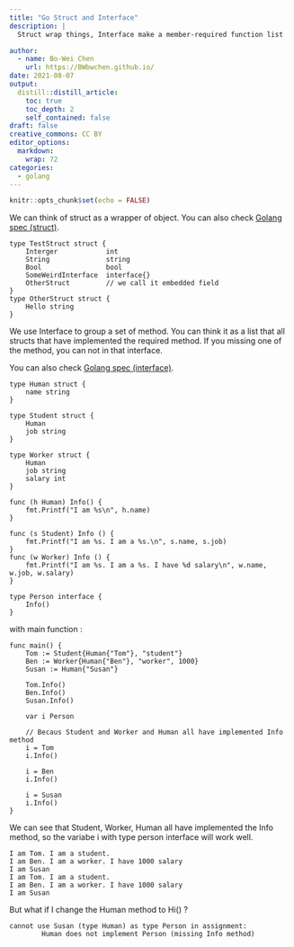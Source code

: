 ```yaml
---
title: "Go Struct and Interface"
description: |
  Struct wrap things, Interface make a member-required function list

author:
  - name: Bo-Wei Chen
    url: https://BWbwchen.github.io/
date: 2021-08-07
output:
  distill::distill_article:
    toc: true
    toc_depth: 2
    self_contained: false
draft: false
creative_commons: CC BY
editor_options: 
  markdown: 
    wrap: 72
categories:
  - golang
---
```



```r
knitr::opts_chunk$set(echo = FALSE)
```


We can think of struct as a wrapper of object. You can also check [Golang spec (struct)](https://golang.org/ref/spec#Struct_types).
```golang
type TestStruct struct {
	Interger 			int
	String 				string
	Bool 				bool
	SomeWeirdInterface 	interface{}
	OtherStruct 		// we call it embedded field
}
type OtherStruct struct {
	Hello string
}
```

We use Interface to group a set of method. You can think it as a list that all structs that have implemented the required method. If you missing one of the method, you can not in that interface.

You can also check [Golang spec (interface)](https://golang.org/ref/spec#Interface_types).

```golang
type Human struct {
    name string
}

type Student struct {
    Human
    job string
}

type Worker struct {
    Human
    job string
    salary int 
}

func (h Human) Info() {
    fmt.Printf("I am %s\n", h.name)
}

func (s Student) Info () {
    fmt.Printf("I am %s. I am a %s.\n", s.name, s.job)
}
func (w Worker) Info () {
    fmt.Printf("I am %s. I am a %s. I have %d salary\n", w.name, w.job, w.salary)
}

type Person interface {
    Info()
}
```

with main function :
```golang
func main() {
    Tom := Student{Human{"Tom"}, "student"}
    Ben := Worker{Human{"Ben"}, "worker", 1000}
    Susan := Human{"Susan"}

    Tom.Info()
    Ben.Info()
    Susan.Info()

    var i Person

    // Becaus Student and Worker and Human all have implemented Info method
    i = Tom
    i.Info()

    i = Ben
    i.Info()

    i = Susan
    i.Info()
}
```
We can see that Student, Worker, Human all have implemented the Info method, so the variabe i with type person interface will work well.
```
I am Tom. I am a student.
I am Ben. I am a worker. I have 1000 salary
I am Susan
I am Tom. I am a student.
I am Ben. I am a worker. I have 1000 salary
I am Susan
```

But what if I change the Human method to Hi() ?
```
cannot use Susan (type Human) as type Person in assignment:
        Human does not implement Person (missing Info method)
```
